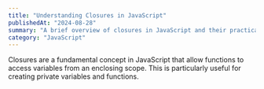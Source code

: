 ```yaml
---
title: "Understanding Closures in JavaScript"
publishedAt: "2024-08-28"
summary: "A brief overview of closures in JavaScript and their practical applications."
category: "JavaScript"
---
```


Closures are a fundamental concept in JavaScript that allow functions to access variables from an enclosing scope. This is particularly useful for creating private variables and functions.
